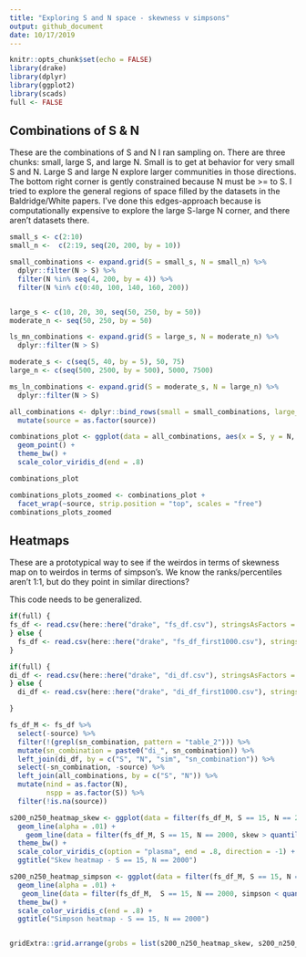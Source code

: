 ```yaml
---
title: "Exploring S and N space - skewness v simpsons"
output: github_document
date: 10/17/2019
---
```


```r
knitr::opts_chunk$set(echo = FALSE)
library(drake)
library(dplyr)
library(ggplot2)
library(scads)
full <- FALSE
```

## Combinations of S & N

These are the combinations of S and N I ran sampling on. There are three chunks: small, large S, and large N. Small is to get at behavior for very small S and N. Large S and large N explore larger communities in those directions. The bottom right corner is gently constrained because N must be >= to S. I tried to explore the general regions of space filled by the datasets in the Baldridge/White papers. I've done this edges-approach because is computationally expensive to explore the large S-large N corner, and there aren't datasets there. 

```r

small_s <- c(2:10)
small_n <-  c(2:19, seq(20, 200, by = 10))

small_combinations <- expand.grid(S = small_s, N = small_n) %>%
  dplyr::filter(N > S) %>%
  filter(N %in% seq(4, 200, by = 4)) %>%
  filter(N %in% c(0:40, 100, 140, 160, 200))


large_s <- c(10, 20, 30, seq(50, 250, by = 50))
moderate_n <- seq(50, 250, by = 50)

ls_mn_combinations <- expand.grid(S = large_s, N = moderate_n) %>%
  dplyr::filter(N > S)

moderate_s <- c(seq(5, 40, by = 5), 50, 75)
large_n <- c(seq(500, 2500, by = 500), 5000, 7500)

ms_ln_combinations <- expand.grid(S = moderate_s, N = large_n) %>%
  dplyr::filter(N > S)

all_combinations <- dplyr::bind_rows(small = small_combinations, large_s = ls_mn_combinations, large_n= ms_ln_combinations, .id = "source") %>%
  mutate(source = as.factor(source))

combinations_plot <- ggplot(data = all_combinations, aes(x = S, y = N, color = source)) +
  geom_point() +
  theme_bw() +
  scale_color_viridis_d(end = .8)

combinations_plot

combinations_plots_zoomed <- combinations_plot +
  facet_wrap(~source, strip.position = "top", scales = "free")
combinations_plots_zoomed
```

## Heatmaps

These are a prototypical way to see if the weirdos in terms of skewness map on to weirdos in terms of simpson's. We know the ranks/percentiles aren't 1:1, but do they point in similar directions? 

This code needs to be generalized.

```r

if(full) {
fs_df <- read.csv(here::here("drake", "fs_df.csv"), stringsAsFactors = F)
} else {
  fs_df <- read.csv(here::here("drake", "fs_df_first1000.csv"), stringsAsFactors = F)
}

if(full) {
di_df <- read.csv(here::here("drake", "di_df.csv"), stringsAsFactors = F)
} else {
  di_df <- read.csv(here::here("drake", "di_df_first1000.csv"), stringsAsFactors = F)

}

fs_df_M <- fs_df %>%
  select(-source) %>%
  filter(!(grepl(sn_combination, pattern = "table_2"))) %>%
  mutate(sn_combination = paste0("di_", sn_combination)) %>%
  left_join(di_df, by = c("S", "N", "sim", "sn_combination")) %>%
  select(-sn_combination, -source) %>%
  left_join(all_combinations, by = c("S", "N")) %>%
  mutate(nind = as.factor(N),
         nspp = as.factor(S)) %>%
  filter(!is.na(source))

s200_n250_heatmap_skew <- ggplot(data = filter(fs_df_M, S == 15, N == 2000), aes(x = rank, y = abund, color = skew, group = sim)) +
  geom_line(alpha = .01) +
    geom_line(data = filter(fs_df_M, S == 15, N == 2000, skew > quantile(filter(fs_df_M, S == 15, N == 2000)$skew, na.rm = T, probs = .99)[[1]]), alpha = .5) +
  theme_bw() +
  scale_color_viridis_c(option = "plasma", end = .8, direction = -1) +
  ggtitle("Skew heatmap - S == 15, N == 2000")

s200_n250_heatmap_simpson <- ggplot(data = filter(fs_df_M, S == 15, N == 2000), aes(x = rank, y = abund, color = simpson, group = sim)) +
  geom_line(alpha = .01) +
   geom_line(data = filter(fs_df_M,  S == 15, N == 2000, simpson < quantile(filter(fs_df_M, S == 15, N == 2000)$simpson, na.rm = T, probs = .01)[[1]]), alpha = .5) +
  theme_bw() +
  scale_color_viridis_c(end = .8) +
  ggtitle("Simpson heatmap - S == 15, N == 2000")


gridExtra::grid.arrange(grobs = list(s200_n250_heatmap_skew, s200_n250_heatmap_simpson), nrow = 1)



```

